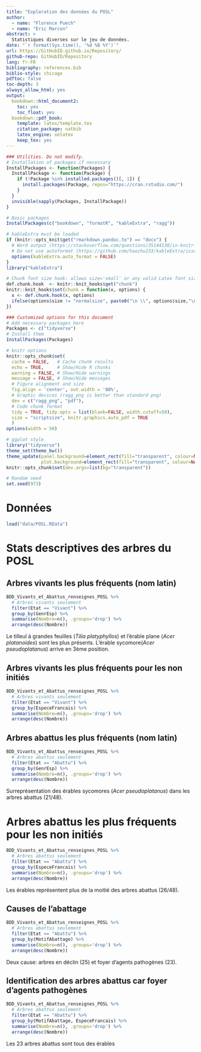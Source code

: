 ```yaml
---
title: "Exploration des données du POSL"
author:
  - name: "Florence Puech"
  - name: "Eric Marcon"
abstract: >
  Statistiques diverses sur le jeu de données.
date: "`r format(Sys.time(), '%d %B %Y')`"
url: https://GitHubID.github.io/Repository/
github-repo: GitHubID/Repository
lang: fr-FR
bibliography: references.bib
biblio-style: chicago
pdftoc: false
toc-depth: 3
always_allow_html: yes
output:
  bookdown::html_document2:
    toc: yes
    toc_float: yes
  bookdown::pdf_book:
    template: latex/template.tex
    citation_package: natbib
    latex_engine: xelatex
    keep_tex: yes
---
```


```r
### Utilities. Do not modify.
# Installation of packages if necessary
InstallPackages <- function(Packages) {
  InstallPackage <- function(Package) {
    if (!Package %in% installed.packages()[, 1]) {
      install.packages(Package, repos="https://cran.rstudio.com/")
    }
  }
  invisible(sapply(Packages, InstallPackage))
}

# Basic packages
InstallPackages(c("bookdown", "formatR", "kableExtra", "ragg"))

# kableExtra must be loaded 
if (knitr::opts_knit$get("rmarkdown.pandoc.to") == "docx") {
  # Word output (https://stackoverflow.com/questions/35144130/in-knitr-how-can-i-test-for-if-the-output-will-be-pdf-or-word)
  # Do not use autoformat (https://github.com/haozhu233/kableExtra/issues/308)
  options(kableExtra.auto_format = FALSE)
}
library("kableExtra")

# Chunk font size hook: allows size='small' or any valid Latex font size in chunk options
def.chunk.hook  <- knitr::knit_hooks$get("chunk")
knitr::knit_hooks$set(chunk = function(x, options) {
  x <- def.chunk.hook(x, options)
  ifelse(options$size != "normalsize", paste0("\n \\", options$size,"\n\n", x, "\n\n \\normalsize"), x)
})
```

```r
### Customized options for this document
# Add necessary packages here
Packages <- c("tidyverse")
# Install them
InstallPackages(Packages)

# knitr options
knitr::opts_chunk$set(
  cache = FALSE,   # Cache chunk results
  echo = TRUE,     # Show/Hide R chunks
  warning = FALSE, # Show/Hide warnings
  message = FALSE, # Show/Hide messages
  # Figure alignment and size
  fig.align = 'center', out.width = '80%',
  # Graphic devices (ragg_png is better than standard png)
  dev = c("ragg_png", "pdf"),
  # Code chunk format
  tidy = TRUE, tidy.opts = list(blank=FALSE, width.cutoff=50),
  size = "scriptsize", knitr.graphics.auto_pdf = TRUE
  )
options(width = 50)

# ggplot style
library("tidyverse")
theme_set(theme_bw())
theme_update(panel.background=element_rect(fill="transparent", colour=NA),
             plot.background=element_rect(fill="transparent", colour=NA))
knitr::opts_chunk$set(dev.args=list(bg="transparent"))

# Random seed
set.seed(973)
```

# Données

```r
load("data/POSL.RData")
```

# Stats descriptives des arbres du POSL

## Arbres vivants les plus fréquents (nom latin)

```r
BDD_Vivants_et_Abattus_renseignes_POSL %>% 
  # Arbres vivants seulement
  filter(Etat == "Vivant") %>% 
  group_by(GenrEsp) %>% 
  summarise(Nombre=n(), .groups='drop') %>% 
  arrange(desc(Nombre)) 
```
Le tilleul à grandes feuilles (*Tilia platyphyllos*) et l'érable plane (*Acer platanoides*) sont les plus présents.
L'érable sycomore(*Acer pseudoplatanus*) arrive en 3ème position.


## Arbres vivants les plus fréquents pour les non initiés

```r
BDD_Vivants_et_Abattus_renseignes_POSL %>% 
  # Arbres vivants seulement
  filter(Etat == "Vivant") %>% 
  group_by(EspeceFrancais) %>% 
  summarise(Nombre=n(), .groups='drop') %>% 
  arrange(desc(Nombre))
```

## Arbres abattus les plus fréquents (nom latin)

```r
BDD_Vivants_et_Abattus_renseignes_POSL %>% 
  # Arbres abattus seulement
  filter(Etat == "Abattu") %>% 
  group_by(GenrEsp) %>% 
  summarise(Nombre=n(), .groups='drop') %>% 
  arrange(desc(Nombre))
```

Surreprésentation des érables sycomores (*Acer pseudoplatanus*) dans les arbres abattus (21/48).


# Arbres abattus les plus fréquents pour les non initiés

```r
BDD_Vivants_et_Abattus_renseignes_POSL %>% 
  # Arbres abattus seulement
  filter(Etat == "Abattu") %>% 
  group_by(EspeceFrancais) %>% 
  summarise(Nombre=n(), .groups='drop') %>% 
  arrange(desc(Nombre))
```

Les érables représentent plus de la moitié des arbres abattus (26/48).


## Causes de l'abattage

```r
BDD_Vivants_et_Abattus_renseignes_POSL %>% 
  # Arbres abattus seulement
  filter(Etat == "Abattu") %>% 
  group_by(MotifAbattage) %>% 
  summarise(Nombre=n(), .groups='drop') %>% 
  arrange(desc(Nombre))
```

Deux cause: arbres en déclin (25) et foyer d'agents pathogènes (23).


## Identification des arbres abattus car foyer d'agents pathogènes

```r
BDD_Vivants_et_Abattus_renseignes_POSL %>% 
  # Arbres abattus seulement
  filter(Etat == "Abattu") %>% 
  group_by(MotifAbattage, EspeceFrancais) %>% 
  summarise(Nombre=n(), .groups='drop') %>% 
  arrange(desc(Nombre))
```
Les 23 arbres abattus sont tous des érables
